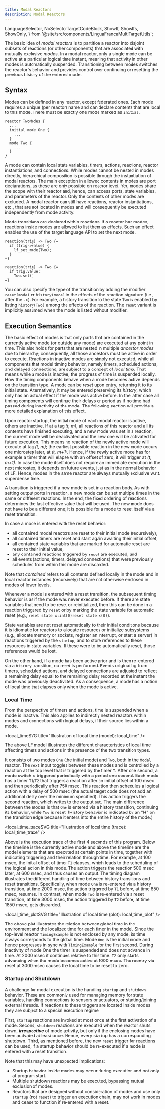 ```yaml
---
title: Modal Reactors
description: Modal Reactors
---
```


  LanguageSelector,
  NoSelectorTargetCodeBlock,
  ShowIf, ShowIfs, ShowOnly,
} from '@site/src/components/LinguaFrancaMultiTargetUtils';

<LanguageSelector c py />

The basic idea of _modal reactors_ is to partition a reactor into disjoint subsets of reactions (or other components) that are associated with mutually exclusive _modes_.
In a modal reactor, only a single mode can be active at a particular logical time instant, meaning that activity in other modes is automatically suspended.
Transitioning between modes switches the reactor's behavior and provides control over continuing or resetting the previous history of the entered mode.

## Syntax

Modes can be defined in any reactor, except federated ones.
Each mode requires a unique (per reactor) name and can declare contents that are local to this mode.
There must be exactly one mode marked as `initial`.

```lf
reactor TwoModes {
  ...
  initial mode One {
    ...
  }
  mode Two {
    ...
  }
}
```

A mode can contain local state variables, timers, actions, reactions, reactor instantiations, and connections.
While modes cannot be nested in modes directly, hierarchical composition is possible through the instantiation of modal reactors.
The main exception in allowed contents in modes are port declarations, as these are only possible on reactor level.
Yet, modes share the scope with their reactor and, hence, can access ports, state variables, and parameters of the reactor.
Only the contents of other modes are excluded.
A modal reactor can still have reactions, reactor instantiations, etc., that are not located in modes and will consequently be executed independently from mode activity.

Mode transitions are declared within reactions.
If a reactor has modes, reactions inside modes are allowed to list them as effects.
Such an effect enables the use of the target language API to set the next mode.

<ShowIfs>
<ShowIf c>

```lf-c
reaction(trig) -> Two {=
  if (trig->value) {
    lf_set_mode(Two);
  }
=}
```

</ShowIf>
<ShowIf py>

```lf-py
reaction(trig) -> Two {=
  if trig.value:
    Two.set()
=}
```

</ShowIf>
</ShowIfs>

You can also specify the type of the transition by adding the modifier `reset(mode)` or `history(mode)` in the effects of the
reaction signature (i.e., after the `->`). For example, a history transition to the state `Two` is enabled by listing `history(Two)`
among the effects of the reaction. The `reset` variant is implicitly assumed when the mode is listed without modifier.

## Execution Semantics

The basic effect of modes is that only parts that are contained in the currently active mode (or outside any mode) are executed at any point in time.
This also holds for parts that are nested in multiple _ancestor modes_ due to hierarchy; consequently, all those ancestors must be active in order to execute.
Reactions in inactive modes are simply not executed, while all components that model timing behavior, namely timers, scheduled actions, and delayed connections, are subject to a concept of _local time_.
That means while a mode is inactive, the progress of time is suspended locally.
How the timing components behave when a mode becomes active depends on the transition type.
A mode can be _reset_ upon entry, returning it to its initial state.
Alternatively, it may be entered preserving its _history_, which only has an actual effect if the mode was active before.
In the latter case all timing components will continue their delays or period as if no time had passed during inactivity of the mode.
The following section will provide a more detailed explanation of this effect.

Upon reactor startup, the initial mode of each modal reactor is active, others are inactive.
If at a tag _(t, m)_, all reactions of this reactor and all its contents have finished executing, and a new mode was set in a reaction, the current mode will be deactivated and the new one will be activated for future execution.
This means no reaction of the newly active mode will execute at tag _(t, m)_; the earliest possible reaction in the new mode occurs one microstep later, at _(t, m+1)_.
Hence, if the newly active mode has for example a timer that will elapse with an offset of zero, it will trigger at _(t, m+1)_.
In case the mode itself does not require an immediate execution in the next microstep, it depends on future events, just as in the normal behavior of LF.
Hence, modes in the same reactor are always mutually exclusive w.r.t. superdense time.

A transition is triggered if a new mode is set in a reaction body.
As with setting output ports in reaction, a new mode can be set multiple times in the same or different reactions.
In the end, the fixed ordering of reactions determines the last effective value that will be used.
The new mode does not have to be a different one; it is possible for a mode to reset itself via a reset transition.

In case a mode is entered with the reset behavior:

- all contained modal reactors are reset to their initial mode (recursively),
- all contained timers are reset and start again awaiting their initial offset,
- all contained state variables that are marked for automatic reset are reset to their initial value,
- any contained reactions triggered by `reset` are executed, and
- all events (actions, timers, delayed connections) that were previously scheduled from within this mode are discarded.

Note that _contained_ refers to all contents defined locally in the mode and in local reactor instances (recursively) that are not otherwise enclosed in modes of lower levels.

Whenever a mode is entered with a reset transition, the subsequent timing behavior is as if the mode was never executed before.
If there are state variables that need to be reset or reinitialized, then this can be done in a reaction triggered by `reset` or by marking the state variable for automatic reset (e.g., <ShowOnly c inline>`reset state x:int(0)`</ShowOnly><ShowOnly py inline>`reset state x(0)`</ShowOnly>).

State variables are not reset automatically to their initial conditions because it is idiomatic for reactors to allocate resources or initialize subsystems (e.g., allocate memory or sockets, register an interrupt, or start a server) in reactions triggered by the `startup`, and to store references to these resources in state variables.
If these were to be automatically reset, those references would be lost.

On the other hand, if a mode has been active prior and is then re-entered via a `history` transition, no reset is performed.
Events originating from timers, scheduled actions, and delayed connections are adjusted to reflect a remaining delay equal to the remaining delay recorded at the instant the mode was previously deactivated.
As a consequence, a mode has a notion of local time that elapses only when the mode is active.

### Local Time

From the perspective of timers and actions, time is suspended when a mode is inactive.
This also applies to indirectly nested reactors within modes and connections with logical delays, if their source lies within a mode.


<local_timeSVG title="Illustration of local time (model): local_time"   />

The above LF model illustrates the different characteristics of local time affecting timers and actions in the presence of the two transition types.

It consists of two modes `One` (the initial mode) and `Two`, both in the `Modal` reactor.
The `next` input toggles between these modes and is controlled by a reaction at the top level that is triggered by the timer `T`.
After one second, a mode switch is triggered periodically with a period one second.
Each mode has a timer `T1`/`T2` that triggers a reaction after an initial offset of 100 msec and then periodically after 750 msec.
This reaction then schedules a logical action with a delay of 500 msec (the actual target code does not add an additional delay over the minimum specified).
This action triggers the second reaction, which writes to the output `out`.
The main difference between the modes is that `One` is entered via a history transition, continuing its behavior, while `Two` is reset.
(History behavior is indicated by an "H" on the transition edge because it enters into the entire history of the mode.)


<local_time_traceSVG title="Illustration of local time (trace): local_time_trace"   />

Above is the execution trace of the first 4 seconds of this program.
Below the timeline is the currently active mode and above the timeline are the model elements that are executed at certain points in time, together with indicating triggering and their relation through time.
For example, at 100 msec, the initial offset of timer `T1` elapses, which leads to the scheduling of the logical action in this mode.
The action triggers the reaction 500 msec later, at 600 msec, and thus causes an output.
The timing diagram illustrates the different handling of time between history transitions and reset transitions.
Specifically, when mode `One` is re-entered via a history transition, at time 2000 msec, the action triggered by `T1` before, at time 850 msec, resumes.
In contrast, when mode `Two` is re-entered via a reset transition, at time 3000 msec, the action triggered by `T2` before, at time 1850 msec, gets discarded.


<local_time_plotSVG title="Illustration of local time (plot): local_time_plot"   />

The above plot illustrates the relation between global time in the environment and the localized time for each timer in the model.
Since the top-level reactor `TimingExample` is not enclosed by any mode, its time always corresponds to the global time.
Mode `One` is the initial mode and hence progresses in sync with `TimingExample` for the first second.
During inactivity of mode One the timer is suspended and does not advance in time.
At 2000 msec it continues relative to this time.
`T2` only starts advancing when the mode becomes active at 1000 msec.
The reentry via reset at 3000 msec causes the local time to be reset to zero.

### Startup and Shutdown

A challenge for modal execution is the handling `startup` and `shutdown` behavior.
These are commonly used for managing memory for state variables, handling connections to sensors or actuators, or starting/joining external threads.
If reactions to these triggers are located inside modes they are subject to a special execution regime.

First, `startup` reactions are invoked at most once at the first activation of a mode.
Second, `shutdown` reactions are executed when the reactor shuts down, **_irrespective_** of mode activity, but only if the enclosing modes have been activated at least once.
Hence, every startup has a corresponding shutdown.
Third, as mentioned before, the new `reset` trigger for reactions can be used, if a startup behavior should be re-executed if a mode is entered with a reset transition.

Note that this may have unexpected implications:

- Startup behavior inside modes may occur during execution and not only at program start.
- Multiple shutdown reactions may be executed, bypassing mutual exclusion of modes.
- Reactors that are designed without consideration of modes and use only `startup` (not `reset`) to trigger an execution chain, may not work in modes and cease to function if re-entered with a reset.
